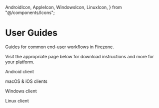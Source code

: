   AndroidIcon,
  AppleIcon,
  WindowsIcon,
  LinuxIcon,
} from "@/components/Icons";

# User Guides

Guides for common end-user workflows in Firezone.

Visit the appropriate page below for download instructions and more for your
platform.

<div class="mt-20 flex justify-between text-center space-x-5">
  <AndroidIcon size={10} href="/kb/user-guides/android-client">
    <p>Android client</p>
  </AndroidIcon>
  <AppleIcon size={10} href="/kb/user-guides/apple-client">
    <p>macOS & iOS clients</p>
  </AppleIcon>
  <WindowsIcon size={10} href="/kb/user-guides/windows-client">
    <p>Windows client</p>
  </WindowsIcon>
  <LinuxIcon size={10} href="/kb/user-guides/linux-client">
    <p>Linux client</p>
  </LinuxIcon>
</div>
